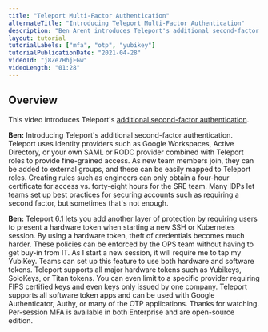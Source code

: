 ```yaml
---
title: "Teleport Multi-Factor Authentication"
alternateTitle: "Introducing Teleport Multi-Factor Authentication"
description: "Ben Arent introduces Teleport's additional second-factor authentication."
layout: tutorial
tutorialLabels: ["mfa", "otp", "yubikey"]
tutorialPublicationDate: "2021-04-28"
videoId: "j8Ze7HhjFGw"
videoLength: "01:28"
---
```


## Overview

This video introduces Teleport's [additional second-factor authentication](/docs/access-controls/guides/u2f/).

**Ben:** Introducing Teleport's additional second-factor authentication. Teleport uses identity providers such as Google Workspaces, Active Directory, or your own SAML or RODC provider combined with Teleport roles to provide fine-grained access. As new team members join, they can be added to external groups, and these can be easily mapped to Teleport roles. Creating rules such as engineers can only obtain a four-hour certificate for access vs. forty-eight hours for the SRE team. Many IDPs let teams set up best practices for securing accounts such as requiring a second factor, but sometimes that's not enough.

**Ben:** Teleport 6.1 lets you add another layer of protection by requiring users to present a hardware token when starting a new SSH or Kubernetes session. By using a hardware token, theft of credentials becomes much harder. These policies can be enforced by the OPS team without having to get buy-in from IT. As I start a new session, it will require me to tap my YubiKey. Teams can set up this feature to use both hardware and software tokens. Teleport supports all major hardware tokens such as Yubikeys, SoloKeys, or Titan tokens. You can even limit to a specific provider requiring FIPS certified keys and even keys only issued by one company. Teleport supports all software token apps and can be used with Google Authenticator, Authy, or many of the OTP applications. Thanks for watching. Per-session MFA is available in both Enterprise and are open-source edition.
